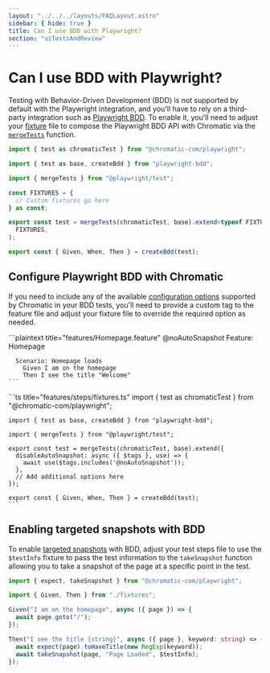 ```yaml
---
layout: "../../../layouts/FAQLayout.astro"
sidebar: { hide: true }
title: Can I use BDD with Playwright?
section: "uiTestsAndReview"
---
```



# Can I use BDD with Playwright?

Testing with Behavior-Driven Development (BDD) is not supported by default with the Playwright integration, and you'll have to rely on a third-party integration such as [Playwright BDD](https://github.com/vitalets/playwright-bdd). To enable it, you'll need to adjust your [fixture](https://vitalets.github.io/playwright-bdd/#/getting-started/add-fixtures) file to compose the Playwright BDD API with Chromatic via the [`mergeTests`](https://playwright.dev/docs/test-fixtures#combine-custom-fixtures-from-multiple-modules) function.

```ts title="features/steps/fixtures.ts"
import { test as chromaticTest } from "@chromatic-com/playwright";

import { test as base, createBdd } from "playwright-bdd";

import { mergeTests } from "@playwright/test";

const FIXTURES = {
  // Custom fixtures go here
} as const;

export const test = mergeTests(chromaticTest, base).extend<typeof FIXTURES>(
  FIXTURES,
);

export const { Given, When, Then } = createBdd(test);
```

## Configure Playwright BDD with Chromatic

If you need to include any of the available [configuration options](/docs/playwright/configure/) supported by Chromatic in your BDD tests, you'll need to provide a custom tag to the feature file and adjust your fixture file to override the required option as needed.

<Tabs>
  <TabItem label="feature">
    ```plaintext title="features/Homepage.feature"
    @noAutoSnapshot
    Feature: Homepage

      Scenario: Homepage loads
        Given I am on the homepage
        Then I see the title "Welcome"
    ```

  </TabItem>
    <TabItem label="steps">
    ```ts title="features/steps/fixtures.ts"
    import { test as chromaticTest } from "@chromatic-com/playwright";

    import { test as base, createBdd } from "playwright-bdd";

    import { mergeTests } from "@playwright/test";

    export const test = mergeTests(chromaticTest, base).extend({
      disableAutoSnapshot: async ({ $tags }, use) => {
        await use($tags.includes('@noAutoSnapshot'));
      },
      // Add additional options here
    });

    export const { Given, When, Then } = createBdd(test);
    ```

  </TabItem>
</Tabs>

## Enabling targeted snapshots with BDD

To enable [targeted snapshots](/docs/playwright/targeted-snapshots) with BDD, adjust your test steps file to use the `$testInfo` fixture to pass the test information to the `takeSnapshot` function allowing you to take a snapshot of the page at a specific point in the test.

```ts title="features/steps/Homepage.steps.ts"
import { expect, takeSnapshot } from "@chromatic-com/playwright";

import { Given, Then } from "./fixtures";

Given("I am on the homepage", async ({ page }) => {
  await page.goto("/");
});

Then("I see the title {string}", async ({ page }, keyword: string) => {
  await expect(page).toHaveTitle(new RegExp(keyword));
  await takeSnapshot(page, "Page Loaded", $testInfo);
});
```
